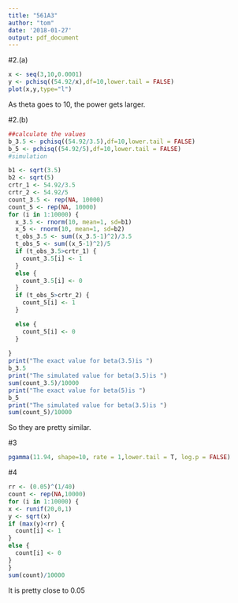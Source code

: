 ```yaml
---
title: "561A3"
author: "tom"
date: '2018-01-27'
output: pdf_document
---
```

#2.(a)
```r
x <- seq(3,10,0.0001)
y <- pchisq((54.92/x),df=10,lower.tail = FALSE)
plot(x,y,type="l")
```


As theta goes to 10, the power gets larger.


#2.(b)

```r
##calculate the values
b_3.5 <- pchisq((54.92/3.5),df=10,lower.tail = FALSE)
b_5 <- pchisq((54.92/5),df=10,lower.tail = FALSE)
#simulation

b1 <- sqrt(3.5)
b2 <- sqrt(5)
crtr_1 <- 54.92/3.5
crtr_2 <- 54.92/5
count_3.5 <- rep(NA, 10000)
count_5 <- rep(NA, 10000)
for (i in 1:10000) {
  x_3.5 <- rnorm(10, mean=1, sd=b1)
  x_5 <- rnorm(10, mean=1, sd=b2)
  t_obs_3.5 <- sum((x_3.5-1)^2)/3.5
  t_obs_5 <- sum((x_5-1)^2)/5
  if (t_obs_3.5>crtr_1) {
    count_3.5[i] <- 1
  }
  else {
    count_3.5[i] <- 0
  }
  if (t_obs_5>crtr_2) {
    count_5[i] <- 1
  }

  else {
    count_5[i] <- 0
  }
  
}
print("The exact value for beta(3.5)is ")
b_3.5
print("The simulated value for beta(3.5)is ")
sum(count_3.5)/10000
print("The exact value for beta(5)is ")
b_5
print("The simulated value for beta(3.5)is ")
sum(count_5)/10000
```

So they are pretty similar.



#3
```r
pgamma(11.94, shape=10, rate = 1,lower.tail = T, log.p = FALSE)
```

#4
```r
rr <- (0.05)^(1/40)
count <- rep(NA,10000)
for (i in 1:10000) {
x <- runif(20,0,1)
y <- sqrt(x)
if (max(y)<rr) {
  count[i] <- 1
}
else {
  count[i] <- 0
}
}
sum(count)/10000
```

It is pretty close to 0.05